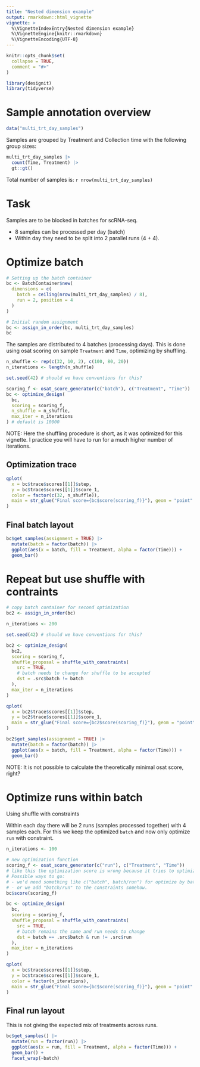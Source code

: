 ```yaml
---
title: "Nested dimension example"
output: rmarkdown::html_vignette
vignette: >
  %\VignetteIndexEntry{Nested dimension example}
  %\VignetteEngine{knitr::rmarkdown}
  %\VignetteEncoding{UTF-8}
---
```


```r
knitr::opts_chunk$set(
  collapse = TRUE,
  comment = "#>"
)
```

```r
library(designit)
library(tidyverse)
```


# Sample annotation overview

```r
data("multi_trt_day_samples")
```

Samples are grouped by Treatment and Collection time with the following group sizes:

```r
multi_trt_day_samples |>
  count(Time, Treatment) |>
  gt::gt()
```

Total number of samples is: `r nrow(multi_trt_day_samples)`

# Task

Samples are to be blocked in batches for scRNA-seq. 

* 8 samples can be processed per day (batch)
* Within day they need to be split into 2 parallel runs (4 + 4). 

# Optimize batch

```r
# Setting up the batch container
bc <- BatchContainer$new(
  dimensions = c(
    batch = ceiling(nrow(multi_trt_day_samples) / 8),
    run = 2, position = 4
  )
)

# Initial random assignment
bc <- assign_in_order(bc, multi_trt_day_samples)
bc
```

The samples are distributed to 4 batches (processing days).
This is done using osat scoring on sample `Treatment` and `Time`, optimizing by shuffling.

```r
n_shuffle <- rep(c(32, 10, 2), c(100, 80, 20))
n_iterations <- length(n_shuffle)

set.seed(42) # should we have conventions for this?

scoring_f <- osat_score_generator(c("batch"), c("Treatment", "Time"))
bc <- optimize_design(
  bc,
  scoring = scoring_f,
  n_shuffle = n_shuffle,
  max_iter = n_iterations
) # default is 10000
```

NOTE: Here the shuffling procedure is short, as it was optimized for this vignette. 
I practice you will have to run for a much higher number of iterations.

## Optimization trace 

```r
qplot(
  x = bc$trace$scores[[1]]$step,
  y = bc$trace$scores[[1]]$score_1,
  color = factor(c(32, n_shuffle)),
  main = str_glue("Final score={bc$score(scoring_f)}"), geom = "point"
)
```

## Final batch layout
```r
bc$get_samples(assignment = TRUE) |>
  mutate(batch = factor(batch)) |>
  ggplot(aes(x = batch, fill = Treatment, alpha = factor(Time))) +
  geom_bar()
```

# Repeat but use shuffle with contraints 

```r
# copy batch container for second optimization
bc2 <- assign_in_order(bc)

n_iterations <- 200

set.seed(42) # should we have conventions for this?

bc2 <- optimize_design(
  bc2,
  scoring = scoring_f,
  shuffle_proposal = shuffle_with_constraints(
    src = TRUE,
    # batch needs to change for shuffle to be accepted
    dst = .src$batch != batch
  ),
  max_iter = n_iterations
)

qplot(
  x = bc2$trace$scores[[1]]$step,
  y = bc2$trace$scores[[1]]$score_1,
  main = str_glue("Final score={bc2$score(scoring_f)}"), geom = "point"
)

bc2$get_samples(assignment = TRUE) |>
  mutate(batch = factor(batch)) |>
  ggplot(aes(x = batch, fill = Treatment, alpha = factor(Time))) +
  geom_bar()
```
NOTE: It is not possible to calculate the theoretically minimal osat score, right?

# Optimize runs within batch

Using shuffle with constraints

Within each day there will be 2 runs (samples processed together) with 4 samples each. 
For this we keep the optimized `batch` and now only optimize `run` with constraint.

```r
n_iterations <- 100

# new optimization function
scoring_f <- osat_score_generator(c("run"), c("Treatment", "Time"))
# like this the optimization score is wrong because it tries to optimize across Batches.
# Possible ways to go:
# - we'd need something like c("batch", batch/run") for optimize by batch and run within batch.
# - or we add "batch/run" to the constraints somehow.
bc$score(scoring_f)

bc <- optimize_design(
  bc,
  scoring = scoring_f,
  shuffle_proposal = shuffle_with_constraints(
    src = TRUE,
    # batch remains the same and run needs to change
    dst = batch == .src$batch & run != .src$run
  ),
  max_iter = n_iterations
)
```

```r
qplot(
  x = bc$trace$scores[[1]]$step,
  y = bc$trace$scores[[1]]$score_1,
  color = factor(n_iterations),
  main = str_glue("Final score={bc$score(scoring_f)}"), geom = "point"
)
```

## Final run layout

This is not giving the expected mix of treatments across runs.

```r
bc$get_samples() |>
  mutate(run = factor(run)) |>
  ggplot(aes(x = run, fill = Treatment, alpha = factor(Time))) +
  geom_bar() +
  facet_wrap(~batch)
```
